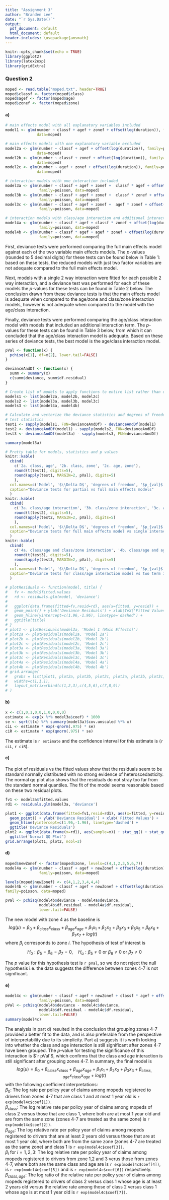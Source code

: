 ```yaml
---
title: "Assignment 3"
author: "Branden Lee"
date: "`r Sys.Date()`"
output:
  pdf_document: default
  html_document: default
header-includes: \usepackage{amsmath}
---
```


```r
knitr::opts_chunk$set(echo = TRUE)
library(ggplot2)
library(latex2exp)
library(gridExtra)
```

### Question 2

```r
moped <- read.table("moped.txt", header=TRUE)
moped$classf <- factor(moped$class)
moped$agef <- factor(moped$age)
moped$zonef <- factor(moped$zone)
```


#### a)
```r
# main effects model with all explanatory variables included
model1 <- glm(number ~ classf + agef + zonef + offset(log(duration)), family=poisson, 
              data=moped)

# main effects models with one explanatory variable excluded
model2a <- glm(number ~ classf + agef + offset(log(duration)), family=poisson, 
              data=moped)
model2b <- glm(number ~ classf + zonef + offset(log(duration)), family=poisson, 
              data=moped)
model2c <- glm(number ~ agef + zonef + offset(log(duration)), family=poisson, 
              data=moped)

# interaction models with one interaction included
model3a <- glm(number ~ classf + agef + zonef +  classf * agef + offset(log(duration)),
               family=poisson, data=moped)
model3b <- glm(number ~ classf + agef + zonef +  classf * zonef + offset(log(duration)),
               family=poisson, data=moped)
model3c <- glm(number ~ classf + agef + zonef +  agef * zonef + offset(log(duration)),
               family=poisson, data=moped)

# interaction models with class/age interaction and additional interaction term
model4a <- glm(number ~ classf * agef + classf * zonef + offset(log(duration)),
               family=poisson, data=moped)
model4b <- glm(number ~ classf * agef + agef * zonef + offset(log(duration)),
               family=poisson, data=moped)

```

First, deviance tests were performed comparing the full main effects model against each of the two variable main effects models. The $p$-values (rounded to 5 decimal digits) for these tests can be found below in Table 1: based on these tests, the reduced models with just two factor variables are not adequate compared to the full main effects model.

Next, models with a single 2 way interaction were fitted for each possible 2 way interaction, and a deviance test was performed for each of these models the $p$-values for these tests can be found in Table 2 below. The conclusion drawn from these deviance tests is that the main effects model is adequate when compared to the age/zone and class/zone interaction models, however is not adequate when compared to the model with the age/class interaction.

Finally, deviance tests were performed comparing the age/class interaction model with models that included an additional interaction term. The $p$-values for these tests can be found in Table 3 below, from which it can concluded that the age/class interaction model is adequate. Based on these series of deviance tests, the best model is the age/class interaction model.

```r
pVal <- function(x) {
  pchisq(x[1], df=x[2], lower.tail=FALSE)
}

devianceAndDf <- function(x) {
  summ <- summary(x)
  c(summ$deviance, summ$df.residual)
}

# Create list of models to apply functions to entire list rather than one at a time
models1 <- list(model2a, model2b, model2c)
models2 <- list(model3a, model3b, model3c)
models3 <- list(model4a, model4b)

# Calculate and vectorize the deviance statistics and degrees of freedom for these 
# test statistics
test1 <- sapply(models1, FUN=devianceAndDf) - devianceAndDf(model1)
test2 <- devianceAndDf(model1) - sapply(models2, FUN=devianceAndDf)
test3 <- devianceAndDf(model3a) - sapply(models3, FUN=devianceAndDf)

summary(model3a)

# Pretty table for models, statistics and p values
knitr::kable(
  cbind(
    c('2a. class, age', '2b. class, zone', '2c. age, zone'),
    round(t(test1), digits=5),
    round(apply(test1, MARGIN=2, pVal), digits=5)
    ),
  col.names=c('Model', '$\\Delta D$', 'degrees of freedom', '$p_{val}$'),
  caption="Deviance tests for partial vs full main effects models"
  )
knitr::kable(
  cbind(
    c('3a. class/age interaction', '3b. class/zone interaction', '3c. age/zone interaction'),
    round(t(test2), digits=5),
    round(apply(test2, MARGIN=2, pVal), digits=5)
    ),
  col.names=c('Model', '$\\Delta D$', 'degrees of freedom', '$p_{val}$'),
  caption="Deviance tests for full main effects model vs single interaction models"
  )
knitr::kable(
  cbind(
    c('4a. class/age and class/zone interaction', '4b. class/age and age/zone interaction'),
    round(t(test3), digits=5),
    round(apply(test3, MARGIN=2, pVal), digits=5)
    ),
  col.names=c('Model', '$\\Delta D$', 'degrees of freedom', '$p_{val}$'),
  caption="Deviance tests for class/age interaction model vs two term interaction models"
  )

# plotResiduals <- function(model, title) {
#   fv <- model$fitted.values
#   rd <- residuals.glm(model, 'deviance')
# 
#   ggplot(data.frame(fitted=fv,resid=rd), aes(x=fitted, y=resid)) +
#   geom_point() + ylab('Deviance Residuals') + xlab(TeX('Fitted Values')) +
#   geom_hline(yintercept=c(1.96,-1.96), linetype='dashed') +
#   ggtitle(title)
# }
# plot1 <- plotResiduals(model3a, 'Model 1 (Main Effects)')
# plot2a <- plotResiduals(model2a, 'Model 2a')
# plot2b <- plotResiduals(model2b, 'Model 2b')
# plot2c <- plotResiduals(model2c, 'Model 2c')
# plot3a <- plotResiduals(model3a, 'Model 3a')
# plot3b <- plotResiduals(model3b, 'Model 3b')
# plot3c <- plotResiduals(model3c, 'Model 3c')
# plot4a <- plotResiduals(model4a, 'Model 4a')
# plot4b <- plotResiduals(model4b, 'Model 4b')
# grid.arrange(
#   grobs = list(plot1, plot2a, plot2b, plot2c, plot3a, plot3b, plot3c, plot4a, plot4b),
#   widths=c(1,1,1),
#   layout_matrix=rbind(c(1,2,3),c(4,5,6),c(7,8,9))
# )
```

#### b)
```r
x <- c(1,0,1,0,0,1,0,0,0,0)
estimate <- exp(x %*% model3a$coef) * 1000
se <- sqrt(t(x) %*% summary(model3a)$cov.unscaled %*% x)
ciL <- estimate * exp(-qnorm(.975) * se)
ciR <- estimate * exp(qnorm(.975) * se)
```
The estimate is `r estimate` and the confidence interval for this estimate is (`r ciL`, `r ciR`).

#### c)
The plot of residuals vs the fitted values show that the residuals seem to be standard normally distributed with no strong evidence of heteroscedasticity. The normal qq plot also shows that the residuals do not stray too far from the standard normal quantiles. The fit of the model seems reasonable based on these two residual plots.
```r
fv1 <- model3a$fitted.values
rd1 <- residuals.glm(model3a, 'deviance')

plot1 <- ggplot(data.frame(fitted=fv1,resid=rd1), aes(x=fitted, y=resid)) +
  geom_point() + ylab('Deviance Residual') + xlab('Fitted Values') +
  geom_hline(yintercept=c(1.96,-1.96), linetype='dashed') +
  ggtitle('Deviance Residuals')
plot2 <- ggplot(data.frame(x=rd1), aes(sample=x)) + stat_qq() + stat_qq_line() +
  ggtitle('Normal QQ Plot')
grid.arrange(plot1, plot2, ncol=2)
```


#### d)
```r
moped$newZonef <- factor(moped$zone, levels=c(4,1,2,3,5,6,7))
model4a <- glm(number ~ classf + agef + newZonef + offset(log(duration)),
               family=poisson, data=moped)

levels(moped$newZonef) <- c(4,1,2,3,4,4,4)
model4b <- glm(number ~ classf + agef + newZonef + offset(log(duration)),
family=poisson, data=moped)

pVal <- pchisq(model4b$deviance - model4a$deviance, 
               model4b$df.residual - model4a$df.residual, 
               lower.tail=FALSE)
```
The new model with zone 4 as the baseline is
$$log(\mu) = \beta_0 + \beta_{class}x_{class} + \beta_{age}x_{age} + \beta_1x_1 + \beta_2x_2 + \beta_3x_3 + \beta_5x_5 + \beta_6x_6 + \beta_7x_7 + log(t)$$
where $\beta_i$ corresponds to zone $i$. The hypothesis of test of interest is
$$ H_0: \beta_5=\beta_6=\beta_7=0,\quad H_a: \beta_5\neq 0 \text{ or } \beta_6\neq 0 \text{ or } \beta_7\neq 0$$

The $p$ value for this hypothesis test is `r pVal`, so we do not reject the null hypothesis i.e. the data suggests the difference between zones 4-7 is not significant.

#### e)
```r
model4c <- glm(number ~ classf + agef + newZonef + classf * agef + offset(log(duration)),
               family=poisson, data=moped)
pVal <- pchisq(model4b$deviance - model4c$deviance, 
               model4b$df.residual - model4c$df.residual, 
               lower.tail=FALSE)
summary(model4c)
```
The analysis in part d) resulted in the conclusion that grouping zones 4-7 provided a better fit to the data, and is also preferable from the perspective of interpretability due to its simplicity. Part a) suggests it is worth looking into whether the class and age interaction is still significant after zones 4-7 have been grouped. The $p$-value for testing the significance of this interaction is $`r pVal`$, which confirms that the class and age interaction is still significant after grouping zones 4-7. In summary, the final model is
$$log(\mu) = \beta_0 +\beta_{class} x_{class} + \beta_{age} x_{age} + \beta_1 x_1 + \beta_2 x_2 + \beta_3 x_3 + \beta_{class,age} x_{class}x_{age} + log(t)$$
with the following coefficient interpretations:  
$\beta_0:$ The log rate per policy year of claims among mopeds registered to drivers from zones 4-7 that are class 1 and at most 1 year old is `r exp(model4c$coef[1])`.  
$\beta_{class}$: The log relative rate per policy year of claims among mopeds of class 2 versus those that are class 1, where both are at most 1 year old and are from the same zone (zones 4-7 are treated as the same zone) is `r exp(model4c$coef[2])`.  
$\beta_{age}$: The log relative rate per policy year of claims among mopeds registered to drivers that are at least 2 years old versus those that are at most 1 year old, where both are from the same zone (zones 4-7 are treated as the same zone) and class 1 is `r exp(model4c$coef[3])`.  
$\beta_i$ for $i=1,2,3$: The log relative rate per policy year of claims among mopeds registered to drivers from zone 1,2 and 3 verus those from zones 4-7, where both are the same class and age are is `r exp(model4c$coef[4])`, is `r exp(model4c$coef[5])` and is `r exp(model4c$coef[6])` respectively.  
$\beta_{class,age}$: The log ratio of the relative rate per policy year of claims among mopeds registered to drivers of class 2 versus class 1 whose age is at least 2 years old versus the relative rate among those of class 2 versus class 1 whose age is at most 1 year old is `r exp(model4c$coef[7])`.